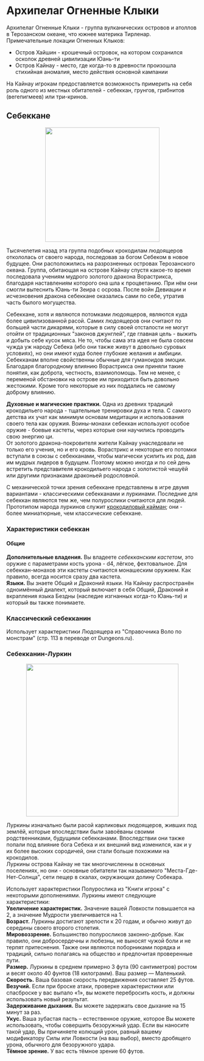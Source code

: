 # Архипелаг Огненные Клыки

Архипелаг Огненные Клыки - группа вулканических островов и атоллов в Терозанском океане, что южнее материка Тирленар.  
Примечательные локации Огненных Клыков:
- Остров Хайшин - крошечный островок, на котором сохранился осколок древней цивилизации Юань-ти
- Остров Кайнау - место, где когда-то в древности произошла стихийная аномалия, место действия основной кампании

На Кайнау игрокам предоставляется возможность примерить на себя роль одного из местных обитателей - себеккан, грунгов,
грибнитов (вегепигмеев) или три-кринов.

## Себеккане
<p style="text-align: center"><img style="height: 300px;" src="https://i.ibb.co/B2NHK8W/48b01b6ab3193f7d5c59bbafc882c0a2.jpg"/></p>

Тысячелетия назад эта группа подобных крокодилам людоящеров откололась от своего народа, последовав за богом Себеком в новое будущее.
Они расположились на разрозненных островах Терозанского океана. Группа, обитающая на острове Кайнау спустя какое-то время
последовала учениям мудрого золотого дракона Ворастрикса, благодаря наставлениям которого она шла к процветанию. При нём они смогли
вытеснить Юань-ти Зеира с осрова. После войн Девиации и исчезновения дракона себеккане оказались сами по себе, утратив часть былого могущества.

Себеккане, хотя и являются потомками людоящеров, являются куда более цивилизованной расой. Самих людоящеров они считают по большей части
дикарями, которые в силу своей отсталости не могут отойти от традиционных "законов джунглей", где главная цель - выжить и добыть себе кусок мяса.
Не то, чтобы сама эта идея не была совсем чужда уж народу Себека (ибо они также живут в довольно суровых условиях), но они имеют
куда более глубокие желания и амбиции.  
Себекканам вполне свойственны обычные для гуманоидов эмоции. Благодаря благородному влиянию Ворастрикса они приняли такие понятия, как
доброта, честность, взаимопомощь. Тем не менее, с переменой обстановки на острове им приходится быть довольно жестокими. Кроме того
некоторые из них поддались не самому доброму влиянию.

**Духовные и магические практики.** Одна из древних традиций крокодильего народа - тщательные тренировки духа и тела. С самого детства их учат как минимум основам
медитации и использования своего тела как оружия. Воины-монахи себеккан используют особое оружие - боевые кастеты, через которые они
научились проводить свою энергию ци.  
От золотого дракона-покровителя жители Кайнау унаследовали не только его учения, но и его кровь. Ворастрикс и некоторые его потомки вступали
в союзы с себекканами, чтобы магически усилить их род, дав им мудрых лидеров в будущем. Поэтому можно иногда и по сей день встретить
представителя крокодильего народа с золотистой чешуёй или другими признаками драконьей родословной.

С механической точки зрения себеккане представлены в игре двумя вариантами - классическими себекканами и луркинами. Последние для себеккан являются
тем же, чем полурослики считаются для людей. Прототипом народа луркинов служит [крокодиловый кайман](https://yandex.ru/images/search?text=крокодиловый%20кайман);
они - более миниатюрные, чем классические себеккане.

### Характеристики себеккан
#### Общие
**Дополнительные владения.** Вы владеете *себекканским кастетом*, это оружие с параметрами
кость урона - d4, лёгкое, фехтовальное. Для себеккан-монахов эти кастеты считаются монашеским оружием. Как правило, всегда носится сразу два
кастета.  
**Языки.** Вы знаете Общий и Драконий языки. На Кайнау распространён одноимённый диалект, который включает в себя Общий, Драконий и вкрапления
языка Бездны (наследие изгнанных когда-то Юань-ти) и который вы также понимаете.

### Классический себекканин
Использует характеристики Людоящера из "Справочника Воло по монстрам" (стр. 113 в переводе от Dungeons.ru).

### Себекканин-Луркин
<p style="text-align: center"><img style="height: 400px;" src="https://i.ibb.co/pvY1Cvr/197da9eba3c3b535e044284eb33940b0.jpg"/></p>

Луркины изначально были расой карликовых людоящеров, живших под землёй, которые впоследствии были завоёваны своими родственниками, будущими
себекканами. Впоследствии они также попали под влияние бога Себека и их внешний вид изменился, как и у их более высоких сородичей, они стали
больше похожими на крокодилов.  
Луркины острова Кайнау не так многочисленны в основных поселениях, но они - основные обитатели так называемого "Места-Где-Нет-Солнца", сети пещер
в скалах, окружающих долину Собекара.

Использует характеристики Полурослика из "Книги игрока" с некоторыми дополнениями. Луркины имеют следующие характеристики:  
**Увеличение характеристик.** Значение вашей Ловкости повышается на 2, а значение Мудрости увеличивается на 1.  
**Возраст.** Луркины достигают зрелости к 20 годам, и обычно живут до середины своего второго столетия.  
**Мировоззрение.** Большинство полуросликов законно-добрые. Как правило, они добросердечны и любезны, не выносят чужой боли и не
терпят притеснения. Также они являются поборниками порядка и традиций, сильно полагаясь на общество и предпочитая проверенные пути.  
**Размер.** Луркины в среднем примерно 3 фута (90 сантиметров) ростом и весят около 40 фунтов (18 килограмм). Ваш размер — Маленький.  
**Скорость.** Ваша базовая скорость передвижения составляет 25 футов.  
**Везучий.** Если при броске атаки, проверке характеристики или спасброске у вас выпало «1», вы можете перебросить кость, и должны использовать
новый результат.  
**Задерживание дыхания.** Вы можете задержать свое дыхание на 15 минут за раз.  
**Укус.** Ваша зубастая пасть – естественное оружие, которое Вы можете использовать, чтобы совершить безоружный удар.
Если вы наносите такой удар, Вы причиняете колющий урон, равный вашему модификатору Силы или Ловкости (на ваш выбор),
вместо дробящего урона, обычного для безоружного удара.  
**Тёмное зрение.** У вас есть тёмное зрение 60 футов.